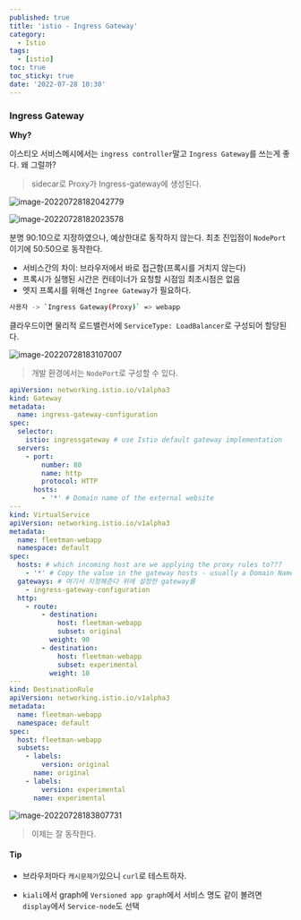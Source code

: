 ```yaml
---
published: true
title: 'istio - Ingress Gateway'
category:
  - Istio
tags:
  - [istio]
toc: true
toc_sticky: true
date: '2022-07-28 10:30'
---
```


### Ingress Gateway

**Why?**

이스티오 서비스메시에서는 `ingress controller`말고 `Ingress Gateway`를 쓰는게 좋다. 왜 그럴까?

> sidecar로 Proxy가 Ingress-gateway에 생성된다.

![image-20220728182042779](../../../assets/images/posts/2022-07-28-post-istio-4/image-20220728182042779.png)

![image-20220728182023578](../../../assets/images/posts/2022-07-28-post-istio-4/image-20220728182023578.png)

분명 90:10으로 지정하였으나, 예상한대로 동작하지 않는다. 최초 진입점이 `NodePort`이기에 50:50으로 동작한다.

- 서비스간의 차이: 브라우저에서 바로 접근함(프록시를 거치지 않는다)
- 프록시가 실행된 시간은 컨테이너가 요청할 시점임 최초시점은 없음
- 엣지 프록시를 위해선 `Ingree Gateway`가 필요하다.

```bash
사용자 -> `Ingress Gateway(Proxy)` => webapp
```

클라우드이면 물리적 로드밸런서에 `ServiceType: LoadBalancer`로 구성되어 할당된다.

![image-20220728183107007](../../../assets/images/posts/2022-07-28-post-istio-4/image-20220728183107007.png)

> 개발 환경에서는 `NodePort`로 구성할 수 있다.

```yaml
apiVersion: networking.istio.io/v1alpha3
kind: Gateway
metadata:
  name: ingress-gateway-configuration
spec:
  selector:
    istio: ingressgateway # use Istio default gateway implementation
  servers:
    - port:
        number: 80
        name: http
        protocol: HTTP
      hosts:
        - '*' # Domain name of the external website
---
kind: VirtualService
apiVersion: networking.istio.io/v1alpha3
metadata:
  name: fleetman-webapp
  namespace: default
spec:
  hosts: # which incoming host are we applying the proxy rules to???
    - '*' # Copy the value in the gateway hosts - usually a Domain Name
  gateways: # 여기서 지정해준다 위에 설정한 gateway를
    - ingress-gateway-configuration
  http:
    - route:
        - destination:
            host: fleetman-webapp
            subset: original
          weight: 90
        - destination:
            host: fleetman-webapp
            subset: experimental
          weight: 10
---
kind: DestinationRule
apiVersion: networking.istio.io/v1alpha3
metadata:
  name: fleetman-webapp
  namespace: default
spec:
  host: fleetman-webapp
  subsets:
    - labels:
        version: original
      name: original
    - labels:
        version: experimental
      name: experimental
```

![image-20220728183807731](../../../assets/images/posts/2022-07-28-post-istio-4/image-20220728183807731.png)

> 이제는 잘 동작한다.

#### Tip

- 브라우저마다 `캐시문제가`있으니 `curl`로 테스트하자.

- `kiali`에서 graph에 `Versioned app graph`에서 서비스 명도 같이 볼려면 `display`에서 `Service-node`도 선택
